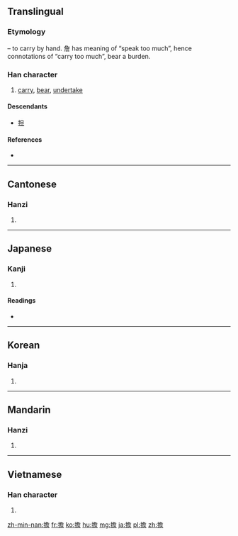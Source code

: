 {{also|担}}
==Translingual==

===Etymology===
{{Han compound|手|alt1=扌|t1=hand|詹|ls=psc|c1=s|c2=p}} – to carry by hand. 詹 has meaning of “speak too much”, hence connotations of “carry too much”, bear a burden.

===Han character===
{{Han char|rn=64|rad=手|as=13|sn=16|four=5706<sub>1</sub>|canj=手弓金口 (QNCR)|ids=⿰[[扌]][[詹]]}}

# [[carry]], [[bear]], [[undertake]]

====Descendants====
* [[担]]

====References====
* {{Han ref|kx=0459.010|dkj=12828|dj=0807.230|hdz=31971.030|uh=64D4|ud=25812|bh=BEE1|bd=48865}}

----

==Cantonese==

===Hanzi===
{{yue-hanzi|jyut=[[daam1]], [[daam3]]|y=daam1, daam3|sim=担}}

# {{defn|lang=yue|sort=手13}}

----

==Japanese==

===Kanji===
{{ja-kanji|grade=|rs=手13}}

# {{defn|lang=ja|sort=手13}}

====Readings====
* {{ja-readings|on=[[たん]] (tan), [[けつ]] (ketsu), [[せん]] (sen)|kun=[[になう]] (ninau), [[かつぐ]] (katsugu), [[おう]] (ou)}}

----

==Korean==

===Hanja===
{{ko-hanja|hangeul=담|eumhun=|rv=dam|mr=tam|y=tam}}

# {{defn|lang=ko|sort=手13}}

----

==Mandarin==

===Hanzi===
{{cmn-hanzi|sim=担|pin=[[dān]] ([[dan1]])|wg=tan<sup>1</sup>}}

# {{defn|lang=cmn|sort=手13}}

----

==Vietnamese==

===Han character===
{{vi-readings|rs=手13| hanviet = [[đâm]], [[đảm]], [[tạ]]}}

# {{defn|lang=vi|sort=手13}}

[[zh-min-nan:擔]]
[[fr:擔]]
[[ko:擔]]
[[hu:擔]]
[[mg:擔]]
[[ja:擔]]
[[pl:擔]]
[[zh:擔]]